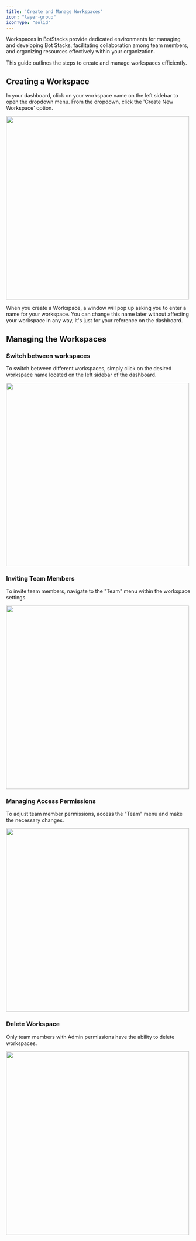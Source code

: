 ```yaml
---
title: 'Create and Manage Workspaces'
icon: "layer-group"
iconType: "solid"
---
```


Workspaces in BotStacks provide dedicated environments for managing and developing Bot Stacks, facilitating collaboration among team members, and organizing resources effectively within your organization. 

This guide outlines the steps to create and manage workspaces efficiently.

## Creating a Workspace

In your dashboard, click on your workspace name on the left sidebar to open the dropdown menu. From the dropdown, click the 'Create New Workspace' option.

<img 
height="500"  
src="/images/create-workspace.png"
/>

When you create a Workspace, a window will pop up asking you to enter a name for your workspace. You can change this name later without affecting your workspace in any way, it's just for your reference on the dashboard.

## Managing the Workspaces

### Switch between workspaces
To switch between different workspaces, simply click on the desired  workspace name located on the left sidebar of the dashboard.

<img 
height="500"  
src="/images/switch-workspace.png"
/>

### Inviting Team Members
To invite team members, navigate to the "Team" menu within the workspace settings.

<img 
height="500"  
src="/images/team-invite.png"
/>

### Managing Access Permissions
To adjust team member permissions, access the "Team" menu and make the necessary changes.

<img 
height="500"  
src="/images/team-permission.png"
/>

### Delete Workspace
Only team members with Admin permissions have the ability to delete workspaces.

<img 
height="500"  
src="/images/delete-workspace.png"
/>